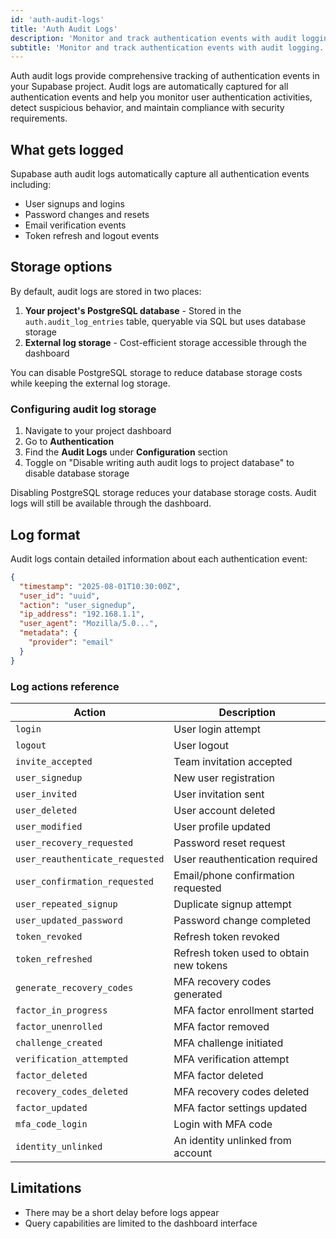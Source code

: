 ```yaml
---
id: 'auth-audit-logs'
title: 'Auth Audit Logs'
description: 'Monitor and track authentication events with audit logging.'
subtitle: 'Monitor and track authentication events with audit logging.'
---
```


Auth audit logs provide comprehensive tracking of authentication events in your Supabase project. Audit logs are automatically captured for all authentication events and help you monitor user authentication activities, detect suspicious behavior, and maintain compliance with security requirements.

## What gets logged

Supabase auth audit logs automatically capture all authentication events including:

- User signups and logins
- Password changes and resets
- Email verification events
- Token refresh and logout events

## Storage options

By default, audit logs are stored in two places:

1. **Your project's PostgreSQL database** - Stored in the `auth.audit_log_entries` table, queryable via SQL but uses database storage
2. **External log storage** - Cost-efficient storage accessible through the dashboard

You can disable PostgreSQL storage to reduce database storage costs while keeping the external log storage.

### Configuring audit log storage

1. Navigate to your project dashboard
2. Go to **Authentication**
3. Find the **Audit Logs** under **Configuration** section
4. Toggle on "Disable writing auth audit logs to project database" to disable database storage


<Admonition type="tip">

Disabling PostgreSQL storage reduces your database storage costs. Audit logs will still be available through the dashboard.

</Admonition>

## Log format

Audit logs contain detailed information about each authentication event:

```json
{
  "timestamp": "2025-08-01T10:30:00Z",
  "user_id": "uuid",
  "action": "user_signedup",
  "ip_address": "192.168.1.1",
  "user_agent": "Mozilla/5.0...",
  "metadata": {
    "provider": "email"
  }
}
```

### Log actions reference

| Action | Description |
|--------|-------------|
| `login` | User login attempt |
| `logout` | User logout |
| `invite_accepted` | Team invitation accepted |
| `user_signedup` | New user registration |
| `user_invited` | User invitation sent |
| `user_deleted` | User account deleted |
| `user_modified` | User profile updated |
| `user_recovery_requested` | Password reset request |
| `user_reauthenticate_requested` | User reauthentication required |
| `user_confirmation_requested` | Email/phone confirmation requested |
| `user_repeated_signup` | Duplicate signup attempt |
| `user_updated_password` | Password change completed |
| `token_revoked` | Refresh token revoked |
| `token_refreshed` | Refresh token used to obtain new tokens |
| `generate_recovery_codes` | MFA recovery codes generated |
| `factor_in_progress` | MFA factor enrollment started |
| `factor_unenrolled` | MFA factor removed |
| `challenge_created` | MFA challenge initiated |
| `verification_attempted` | MFA verification attempt |
| `factor_deleted` | MFA factor deleted |
| `recovery_codes_deleted` | MFA recovery codes deleted |
| `factor_updated` | MFA factor settings updated |
| `mfa_code_login` | Login with MFA code |
| `identity_unlinked` | An identity unlinked from account |

## Limitations

- There may be a short delay before logs appear
- Query capabilities are limited to the dashboard interface
